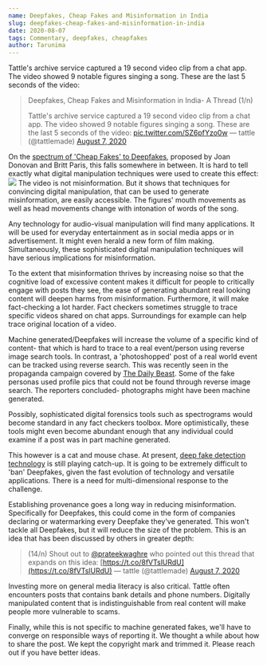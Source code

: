 ```yaml
---
name: Deepfakes, Cheap Fakes and Misinformation in India
slug: deepfakes-cheap-fakes-and-misinformation-in-india
date: 2020-08-07
tags: Commentary, deepfakes, cheapfakes
author: Tarunima
---
```


Tattle's archive service captured a 19 second video clip from a chat app. The video showed 9 notable figures singing a song. These are the last 5 seconds of the video:

> Deepfakes, Cheap Fakes and Misinformation in India- A Thread (1/n)
> 
> Tattle&#39;s archive service captured a 19 second video clip from a chat app. The video showed 9 notable figures singing a song. These are the last 5 seconds of the video: [pic.twitter.com/SZ6pfYzo0w](https://t.co/SZ6pfYzo0w)
> &mdash; tattle (@tattlemade) [August 7, 2020](https://twitter.com/tattlemade/status/1291744030586355712?ref_src=twsrc%5Etfw)

On the [spectrum of 'Cheap Fakes' to Deepfakes](https://t.co/vnL3RwdoCL?amp=1), proposed by Joan Donovan and Britt Paris, this falls somewhere in between. It is hard to tell exactly what digital manipulation techniques were used to create this effect:
![](../images/Ee0zo9MUYAAySjq.png)
The video is not misinformation. But it shows that techniques for convincing digital manipulation, that can be used to generate misinformation, are easily accessible. The figures' mouth movements as well as head movements change with intonation of words of the song.

Any technology for audio-visual manipulation will find many applications. It will be used for everyday entertainment as in social media apps or in advertisement. It might even herald a new form of film making. Simultaneously, these sophisticated digital manipulation techniques will have serious implications for misinformation.

To the extent that misinformation thrives by increasing noise so that the cognitive load of excessive content makes it difficult for people to critically engage with posts they see, the ease of generating abundant real looking content will deepen harms from misinformation. Furthermore, it will make fact-checking a lot harder. Fact checkers sometimes struggle to trace specific videos shared on chat apps. Surroundings for example can help trace original location of a video.

Machine generated/Deepfakes will increase the volume of a specific kind of content- that which is hard to trace to a real event/person using reverse image search tools. In contrast, a 'photoshopped' post of a real world event can be tracked using reverse search. This was recently seen in the propaganda campaign covered by [The Daily Beast](https://t.co/9DQ86uhyQQ?amp=1). Some of the fake personas used profile pics that could not be found through reverse image search. The reporters concluded- photographs might have been machine generated.

Possibly, sophisticated digital forensics tools such as spectrograms would become standard in any fact checkers toolbox. More optimistically, these tools might even become abundant enough that any individual could examine if a post was in part machine generated.

This however is a cat and mouse chase. At present, [deep fake detection technology](https://t.co/uc0wJt0rhH?amp=1) is still playing catch-up. It is going to be extremely difficult to 'ban' Deepfakes, given the fast evolution of technology and versatile applications. There is a need for multi-dimensional response to the challenge. 

Establishing provenance goes a long way in reducing misinformation. Specifically for Deepfakes, this could come in the form of companies declaring or watermarking every Deepfake they've generated. This won't tackle all Deepfakes, but it will reduce the size of the problem. This is an idea that has been discussed by others in greater depth:

> (14/n) Shout out to [@prateekwaghre](https://twitter.com/prateekwaghre?ref_src=twsrc%5Etfw)  who pointed out this thread that expands on this idea: [https://t.co/8fVTslURdU](https://t.co/8fVTslURdU)
> &mdash; tattle (@tattlemade) [August 7, 2020](https://twitter.com/tattlemade/status/1291754916642295809?ref_src=twsrc%5Etfw)

Investing more on general media literacy is also critical. Tattle often encounters posts that contains bank details and phone numbers. Digitally manipulated content that is indistinguishable from real content will make people more vulnerable to scams.

Finally, while this is not specific to machine generated fakes, we'll have to converge on responsible ways of reporting it. We thought a while about how to share the post. We kept the copyright mark and trimmed it. Please reach out if you have better ideas.
